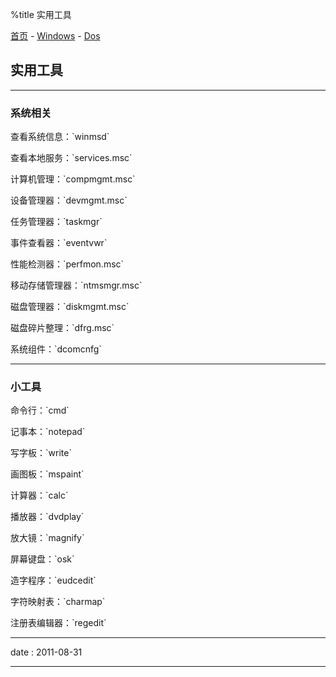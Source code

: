 %title 实用工具

[[../../../index|首页]] - [[../index|Windows]] - [[index|Dos]]
==实用工具==
----
===系统相关===

查看系统信息：`winmsd`

查看本地服务：`services.msc`

计算机管理：`compmgmt.msc`

设备管理器：`devmgmt.msc`

任务管理器：`taskmgr`

事件查看器：`eventvwr`

性能检测器：`perfmon.msc`

移动存储管理器：`ntmsmgr.msc`

磁盘管理器：`diskmgmt.msc`

磁盘碎片整理：`dfrg.msc`

系统组件：`dcomcnfg`
-----
===小工具===

命令行：`cmd`

记事本：`notepad`

写字板：`write`

画图板：`mspaint`

计算器：`calc`

播放器：`dvdplay`

放大镜：`magnify`

屏幕键盘：`osk`

造字程序：`eudcedit`

字符映射表：`charmap`

注册表编辑器：`regedit`
----
<red>date</red> : 2011-08-31
----
